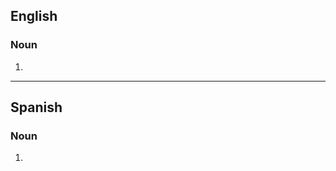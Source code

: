 {{also|DLS|DLs|d/ls|D/Ls}}
==English==

===Noun===
{{head|en|noun plural form}}

# {{plural of|dl|lang=en}}

----

==Spanish==

===Noun===
{{head|es|noun plural form}}

# {{abbreviation of|dólares|lang=es||[[dollar]]s}}